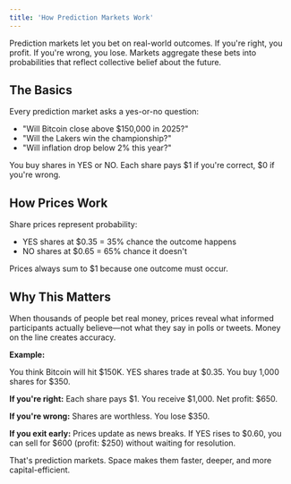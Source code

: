 ```yaml
---
title: 'How Prediction Markets Work'
---
```


Prediction markets let you bet on real-world outcomes. If you're right, you profit. If you're wrong, you lose. Markets aggregate these bets into probabilities that reflect collective belief about the future.

## The Basics

Every prediction market asks a yes-or-no question:
- "Will Bitcoin close above $150,000 in 2025?"
- "Will the Lakers win the championship?"
- "Will inflation drop below 2% this year?"

You buy shares in YES or NO. Each share pays $1 if you're correct, $0 if you're wrong.

## How Prices Work

Share prices represent probability:
- YES shares at $0.35 = 35% chance the outcome happens
- NO shares at $0.65 = 65% chance it doesn't

Prices always sum to $1 because one outcome must occur.

## Why This Matters

When thousands of people bet real money, prices reveal what informed participants actually believe—not what they say in polls or tweets. Money on the line creates accuracy.

**Example:**

You think Bitcoin will hit $150K. YES shares trade at $0.35. You buy 1,000 shares for $350.

**If you're right:** Each share pays $1. You receive $1,000. Net profit: $650.

**If you're wrong:** Shares are worthless. You lose $350.

**If you exit early:** Prices update as news breaks. If YES rises to $0.60, you can sell for $600 (profit: $250) without waiting for resolution.

That's prediction markets. Space makes them faster, deeper, and more capital-efficient.